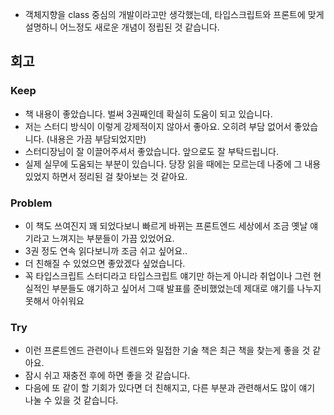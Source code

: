 -   객체지향을 class 중심의 개발이라고만 생각했는데, 타입스크립트와 프론트에 맞게 설명하니 어느정도 새로운 개념이 정립된 것 같습니다.

## 회고

### Keep

-   책 내용이 좋았습니다. 벌써 3권째인데 확실히 도움이 되고 있습니다.
-   저는 스터디 방식이 이렇게 강제적이지 않아서 좋아요. 오히려 부담 없어서 좋았습니다. (내용은 가끔 부담되었지만)
-   스터디장님이 잘 이끌어주셔서 좋았습니다. 앞으로도 잘 부탁드립니다.
-   실제 실무에 도움되는 부분이 있습니다. 당장 읽을 때에는 모르는데 나중에 그 내용 있었지 하면서 정리된 걸 찾아보는 것 같아요.

### Problem

-   이 책도 쓰여진지 꽤 되었다보니 빠르게 바뀌는 프론트엔드 세상에서 조금 옛날 얘기라고 느껴지는 부분들이 가끔 있었어요.
-   3권 정도 연속 읽다보니까 조금 쉬고 싶어요..
-   더 친해질 수 있었으면 좋았겠다 싶었습니다.
-   꼭 타입스크립트 스터디라고 타입스크립트 얘기만 하는게 아니라 취업이나 그런 현실적인 부분들도 얘기하고 싶어서 그때 발표를 준비했었는데 제대로 얘기를 나누지 못해서 아쉬워요

### Try

-   이런 프론트엔드 관련이나 트렌드와 밀접한 기술 책은 최근 책을 찾는게 좋을 것 같아요.
-   잠시 쉬고 재충전 후에 하면 좋을 것 같습니다.
-   다음에 또 같이 할 기회가 있다면 더 친해지고, 다른 부분과 관련해서도 많이 얘기 나눌 수 있을 것 같습니다.
